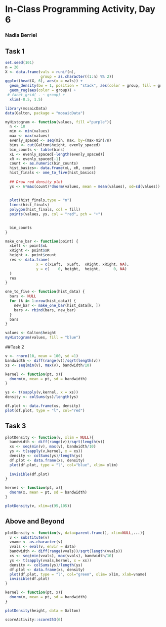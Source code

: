 # In-Class Programming Activity, Day 6

### Nadia Berriel

## Task 1
```r
set.seed(101)
n = 20
X <- data.frame(vals = runif(n), 
                group = as.character((1:n) %% 2))
ggplot(head(X, 6), aes(x = vals)) + 
  geom_density(bw = 1, position = "stack", aes(color = group, fill = group)) + 
  geom_rug(aes(color = group)) + 
 # facet_grid( . ~ group) +
  xlim(-0.5, 1.5)

library(mosaicData)
data(Galton, package = "mosaicData")

myHistogram <- function(values, fill ="purple"){
  n <- 10
  min <- min(values)
  max <- max(values)
  evenly_spaced <- seq(min, max, by=(max-min)/n)
  bins <- cut(Galton$height, evenly_spaced)
  bin_counts <- table(bins)
  xL <- evenly_spaced[-length(evenly_spaced)]
  xR <- evenly_spaced[-1]
  count <- as.numeric(bin_counts)
  hist_basics<- data.frame(xL, xR, count)
  hist_finals <- one_to_five(hist_basics)
  
  ## Draw red density plot
  ys <- 6*max(count)*dnorm(values, mean = mean(values), sd=sd(values))
  
  
  plot(hist_finals,type = "n")
  lines(hist_finals)
  polygon(hist_finals, col = fill)
  points(values, ys, col = "red", pch = "+")

  
  bin_counts
} 

make_one_bar <- function(point) {
  xLeft <- point$xL
  xRight <- point$xR
  height <- point$count
  res <- data.frame(
              x = c(xLeft,  xLeft,  xRight, xRight, NA),
              y = c(    0, height,  height,      0, NA)
  )
  res
}

one_to_five <- function(hist_data) {
  bars <- NULL
  for (k in 1:nrow(hist_data)) {
    new_bar <- make_one_bar(hist_data[k, ])
    bars <- rbind(bars, new_bar)
  }
  bars
}

values <- Galton$height
myHistogram(values, fill = "blue")

```


##Task 2

```r
v <- rnorm(10, mean = 100, sd =1)
bandwidth <- diff(range(v))/sqrt(length(v))
xs <- seq(min(v), max(v), bandwidth/10)

kernel <- function(pt, x){
  dnorm(x, mean = pt, sd = bandwidth)
}

ys <- t(sapply(v,kernel, x = xs))
density <- colSums(ys)/length(ys)

df.plot <- data.frame(xs, density)
plot(df.plot, type = "l", col="red")

```

## Task 3

```r

plotDensity <- function(v, xlim = NULL){
  bandwidth <- diff(range(v))/sqrt(length(v))
  xs <- seq(min(v), max(v), bandwidth/10)
  ys <- t(sapply(v,kernel, x = xs))
  density <- colSums(ys)/length(ys)
  df.plot <- data.frame(xs, density)
  plot(df.plot, type = "l", col="blue", xlim= xlim) 
  
  invisible(df.plot)
}

kernel <- function(pt, x){
  dnorm(x, mean = pt, sd = bandwidth)
}

plotDensity(v, xlim=c(95,105))
```

## Above and Beyond
```r
plotDensity <- function(v, data=parent.frame(), xlim=NULL,...){
  v <- substitute(v)
  vname <- as.character(v)
  vvals <- eval(v, envir = data)
  bandwidth <- diff(range(vvals))/sqrt(length(vvals))
  xs <- seq(min(vvals), max(vvals), bandwidth/10)
  ys <- t(sapply(vvals,kernel, x = xs))
  density <- colSums(ys)/length(ys)
  df.plot <- data.frame(xs, density)
  plot(df.plot, type = "l", col="green", xlim= xlim, xlab=vname) 
  invisible(df.plot)
}

kernel <- function(pt, x){
  dnorm(x, mean = pt, sd = bandwidth)
}

plotDensity(height, data = Galton)
```

```r
scoreActivity::score253(6)
```
